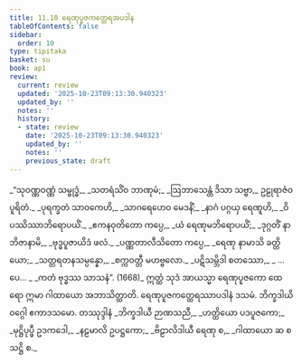 ```yaml
---
title: 11.10 ရေဏုပူဇကတ္ထေရအပဒါန
tableOfContents: false
sidebar:
  order: 10
type: tipitaka
basket: su
book: ap1
review:
  current: review
  updated: '2025-10-23T09:13:30.940323'
  updated_by: ''
  notes: ''
  history:
  - state: review
    date: '2025-10-23T09:13:30.940323'
    updated_by: ''
    notes: ''
    previous_state: draft
---
```



<ReviewStatus review={frontmatter.review} showDetails={true} />

<HypothesisAnnotation frontmatter={frontmatter} />

<DynamicBreadcrumb />

<Division number="62" book="ap1" e="ch" v="20" p="160">

<Paragraph number="1931" type="verses" book="ap1">
_“သုဝဏ္ဏဝဏ္ဏံ သမ္ဗုဒ္ဓံ,_  
_သတရံသိံဝ ဘာဏုမံ;_  
_ဩဘာသေန္တံ ဒိသာ သဗ္ဗာ,_  
ဥဠုရာဇံဝ ပူရိတံ._  

</Paragraph>

</Division>
<Division number="63" book="ap1" e="ch" v="20" p="160">

<Paragraph number="1932" type="verses" book="ap1">
_ပုရက္ခတံ သာဝကေဟိ,_  
_သာဂရေဟေဝ မေဒနိံ;_  
_နာဂံ ပဂ္ဂယှ ရေဏူဟိ,_  
_ဝိပဿိဿာဘိရောပယိံ._  

</Paragraph>

</Division>
<Division number="64" book="ap1" e="ch" v="20" p="160">

<Paragraph number="1933" type="verses" book="ap1">
_ဧကနဝုတိတော ကပ္ပေ,_  
_ယံ ရေဏုမဘိရောပယိံ;_  
_ဒုဂ္ဂတိံ နာဘိဇာနာမိ,_  
_ဗုဒ္ဓပူဇာယိဒံ ဖလံ._  

</Paragraph>

</Division>
<Division number="65" book="ap1" e="ch" v="20" p="160">

<Paragraph number="1934" type="verses" book="ap1">
_ပဏ္ဏတာလီသိတော ကပ္ပေ,_  
_ရေဏု နာမာသိ ခတ္တိယော;_  
_သတ္တရတနသမ္ပန္နော,_  
_စက္ကဝတ္တီ မဟဗ္ဗလော._  

</Paragraph>

</Division>
<Division number="66" book="ap1" e="ch" v="20" p="160">

<Paragraph number="1935" type="verses" book="ap1">
_ပဋိသမ္ဘိဒါ စတဿော,_  
_ …ပေ… _  
_ကတံ ဗုဒ္ဓဿ သာသနံ”. (1668)_  

</Paragraph>

<Paragraph number="1936" book="ap1">
ဣတ္ထံ သုဒံ အာယသ္မာ ရေဏုပူဇကော ထေရော ဣမာ ဂါထာယော အဘာသိတ္ထာတိ.

</Paragraph>
</Division>

<Paragraph number="1937" type="center" book="ap1">
ရေဏုပူဇကတ္ထေရဿာပဒါနံ ဒသမံ.



</Paragraph>

<Paragraph number="1938" type="center" book="ap1">
ဘိက္ခဒါယိဝဂ္ဂေါ ဧကာဒသမော.



</Paragraph>

<Paragraph number="1939" type="center" book="ap1">
တဿုဒ္ဒါနံ


</Paragraph>

<Paragraph number="1940" type="verses" book="ap1">
_ဘိက္ခဒါယီ ဉာဏသညီ,_  
_ဟတ္ထိယော ပဒပူဇကော;_  
_မုဋ္ဌိပုပ္ဖီ ဥဒကဒေါ,_  
_နဠမာလိ ဥပဋ္ဌကော;_  
_ဗိဠာလိဒါယီ ရေဏု စ,_  
_ဂါထာယော ဆ စ သဋ္ဌိ စ._
</Paragraph>